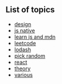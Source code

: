 
## List of topics

- [design](/design)
- [js native](/js-native)
- [learn js and mdn](/learn-js-and-mdn)
- [leetcode](/leetcode)
- [lodash](/lodash)
- [pick random](/pick-random)
- [react](/react)
- [theory](/theory)
- [various](/various)
